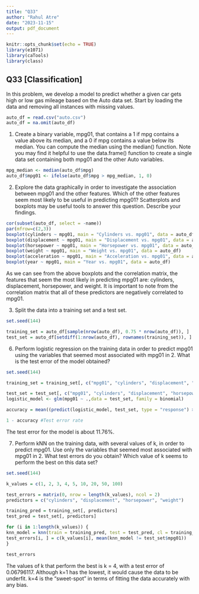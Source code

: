 ```yaml
---
title: "Q33"
author: "Rahul Atre"
date: "2023-11-15"
output: pdf_document
---
```


```r
knitr::opts_chunk$set(echo = TRUE)
library(e1071) 
library(caTools) 
library(class)
```

## Q33 [Classification]

In this problem, we develop a model to predict whether a given car gets high or low gas mileage based on the Auto data set. Start by loading the data and removing all instances with missing values.


```R
auto_df = read.csv("auto.csv")
auto_df = na.omit(auto_df)
```

1. Create a binary variable, mpg01, that contains a 1 if mpg contains a value above its median, and a 0 if mpg contains a value below its median. You can compute the median using the median() function. Note you may find it helpful to use the data.frame() function to create a single data set containing both mpg01 and the other Auto variables.

```R
mpg_median <- median(auto_df$mpg)
auto_df$mpg01 <- ifelse(auto_df$mpg > mpg_median, 1, 0)
```

2. Explore the data graphically in order to investigate the association between mpg01 and the other features. Which of the other features seem most likely to be useful in predicting mpg01? Scatterplots and boxplots may be useful tools to answer this question. Describe your findings.

```R
cor(subset(auto_df, select = -name))
par(mfrow=c(2,3))
boxplot(cylinders ~ mpg01, main = "Cylinders vs. mpg01", data = auto_df)
boxplot(displacement ~ mpg01, main = "Displacement vs. mpg01", data = auto_df)
boxplot(horsepower ~ mpg01, main = "Horsepower vs. mpg01", data = auto_df)
boxplot(weight ~ mpg01, main = "Weight vs. mpg01", data = auto_df)
boxplot(acceleration ~ mpg01, main = "Acceleration vs. mpg01", data = auto_df)
boxplot(year ~ mpg01, main = "Year vs. mpg01", data = auto_df)
```
As we can see from the above boxplots and the correlation matrix, the features that seem the most likely in predicting mpg01 are: cylinders, displacement, horsepower, and weight. It is important to note from the correlation matrix that all of these predictors are negatively correlated to mpg01.

3. Split the data into a training set and a test set.

```R
set.seed(144)

training_set = auto_df[sample(nrow(auto_df), 0.75 * nrow(auto_df)), ]
test_set = auto_df[setdiff(1:nrow(auto_df), rownames(training_set)), ]
```

6. Perform logistic regression on the training data in order to predict mpg01 using the variables that seemed most associated with mpg01 in 2. What is the test error of the model obtained?

```R
set.seed(144)

training_set = training_set[, c("mpg01", "cylinders", "displacement", "horsepower", "weight")]

test_set = test_set[, c("mpg01", "cylinders", "displacement", "horsepower", "weight")]
logistic_model <- glm(mpg01 ~ .,data = test_set, family = binomial)

accuracy = mean((predict(logistic_model, test_set, type = "response") > 0.5) ==  test_set$mpg01)

1 - accuracy #Test error rate
```
The test error for the model is about 11.76%.

7. Perform kNN on the training data, with several values of k, in order to predict mpg01. Use only the variables that seemed most associated with mpg01 in 2. What test errors do you obtain? Which value of k seems to perform the best on this data set? 


```R
set.seed(144)

k_values = c(1, 2, 3, 4, 5, 10, 20, 50, 100)

test_errors = matrix(0, nrow = length(k_values), ncol = 2)
predictors = c("cylinders", "displacement", "horsepower", "weight")

training_pred = training_set[, predictors]
test_pred = test_set[, predictors]

for (i in 1:length(k_values)) {
knn_model = knn(train = training_pred, test = test_pred, cl = training_set$mpg01, k = k_values[i])
test_errors[i, ] = c(k_values[i], mean(knn_model != test_set$mpg01))
}

test_errors

```

The values of k that perform the best is k = 4, with a test error of 0.06796117. Although k=1 has the lowest, it would cause the data to be underfit. k=4 is the "sweet-spot" in terms of fitting the data accurately with any bias. 
